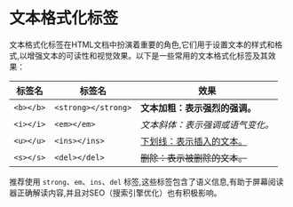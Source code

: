 # 文本格式化标签  

文本格式化标签在HTML文档中扮演着重要的角色,它们用于设置文本的样式和格式,以增强文本的可读性和视觉效果。以下是一些常用的文本格式化标签及其效果：

| 标签名      | 标签名 | 效果 |
| ---------- | ------------------------ | ------------------------ |
| `<b></b>` | `<strong></strong>`      | <strong>文本加粗：表示强烈的强调。</strong> |
| `<i></i>` | `<em></em>`              | <em>文本斜体：表示强调或语气变化。</em> |
| `<u></u>`  | `<ins></ins>`            | <ins>下划线：表示插入的文本。</ins> |
| `<s></s>`  | `<del></del>`            | <del>删除：表示被删除的文本。</del> |

推荐使用 `strong`、`em`、`ins`、`del` 标签,这些标签包含了语义信息,有助于屏幕阅读器正确解读内容,并且对SEO（搜索引擎优化）也有积极影响。

